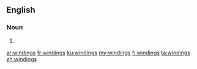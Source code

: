 ==English==

===Noun===
{{head|en|plural}}

# {{plural of|winding|lang=en}}

[[ar:windings]]
[[fr:windings]]
[[ku:windings]]
[[my:windings]]
[[fi:windings]]
[[ta:windings]]
[[zh:windings]]